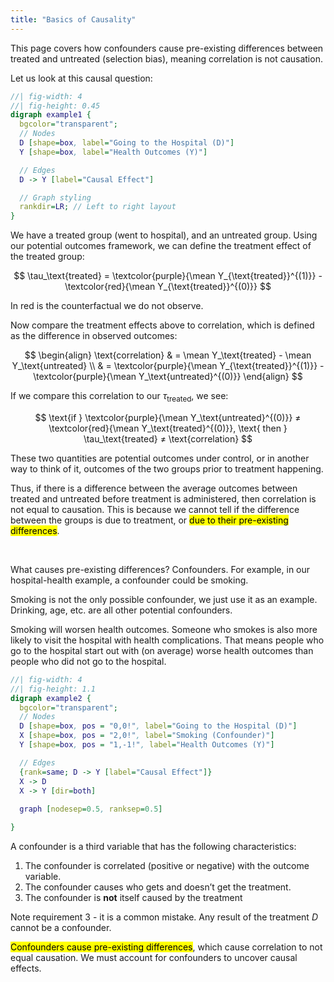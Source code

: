 ```yaml
---
title: "Basics of Causality"
---
```


::: small
This page covers how confounders cause pre-existing differences between treated and untreated (selection bias), meaning correlation is not causation.
:::

Let us look at this causal question:

::: center-graph
```dot
//| fig-width: 4
//| fig-height: 0.45
digraph example1 {
  bgcolor="transparent";
  // Nodes
  D [shape=box, label="Going to the Hospital (D)"]
  Y [shape=box, label="Health Outcomes (Y)"]

  // Edges
  D -> Y [label="Causal Effect"]

  // Graph styling
  rankdir=LR; // Left to right layout
}
```
:::

We have a treated group (went to hospital), and an untreated group. Using our potential outcomes framework, we can define the treatment effect of the treated group:

$$
\tau_\text{treated} = \textcolor{purple}{\mean Y_{\text{treated}}^{(1)}} - \textcolor{red}{\mean Y_{\text{treated}}^{(0)}}
$$

::: small
In red is the counterfactual we do not observe.
:::

Now compare the treatment effects above to correlation, which is defined as the difference in observed outcomes:

$$
\begin{align}
\text{correlation} & = \mean Y_\text{treated} - \mean Y_\text{untreated} \\
& = \textcolor{purple}{\mean Y_{\text{treated}}^{(1)}} - \textcolor{purple}{\mean Y_\text{untreated}^{(0)}}
\end{align}
$$

If we compare this correlation to our $\tau_\text{treated}$, we see:

$$
\text{if  } \textcolor{purple}{\mean Y_\text{untreated}^{(0)}} ≠ \textcolor{red}{\mean Y_\text{treated}^{(0)}}, \text{ then }  \tau_\text{treated} ≠ \text{correlation}
$$

::: small
These two quantities are potential outcomes under control, or in another way to think of it, outcomes of the two groups prior to treatment happening.
:::

Thus, if there is a difference between the average outcomes between treated and untreated before treatment is administered, then correlation is not equal to causation. This is because we cannot tell if the difference between the groups is due to treatment, or [due to their pre-existing differences]{.mark}.

<br />

What causes pre-existing differences? Confounders. For example, in our hospital-health example, a confounder could be smoking.

::: small
Smoking is not the only possible confounder, we just use it as an example. Drinking, age, etc. are all other potential confounders.
:::

Smoking will worsen health outcomes. Someone who smokes is also more likely to visit the hospital with health complications. That means people who go to the hospital start out with (on average) worse health outcomes than people who did not go to the hospital.

::: center-graph
```dot
//| fig-width: 4
//| fig-height: 1.1
digraph example2 {
  bgcolor="transparent";
  // Nodes
  D [shape=box, pos = "0,0!", label="Going to the Hospital (D)"]
  X [shape=box, pos = "2,0!", label="Smoking (Confounder)"]
  Y [shape=box, pos = "1,-1!", label="Health Outcomes (Y)"]

  // Edges
  {rank=same; D -> Y [label="Causal Effect"]}
  X -> D
  X -> Y [dir=both]
  
  graph [nodesep=0.5, ranksep=0.5]

}
```
:::

::: {.callout-note appearance="simple"}
A confounder is a third variable that has the following characteristics:

1.  The confounder is correlated (positive or negative) with the outcome variable.
2.  The confounder causes who gets and doesn't get the treatment.
3.  The confounder is **not** itself caused by the treatment
:::

::: small
Note requirement 3 - it is a common mistake. Any result of the treatment $D$ cannot be a confounder.
:::

[Confounders cause pre-existing differences]{.mark}, which cause correlation to not equal causation. We must account for confounders to uncover causal effects.

<br />
